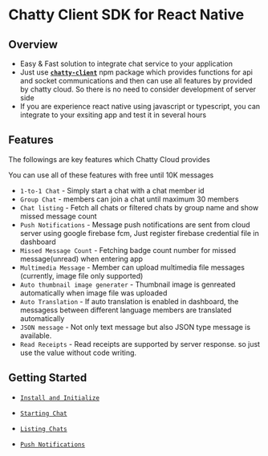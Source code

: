 # Chatty Client SDK for React Native


## Overview

- Easy & Fast solution to integrate chat service to your application 
- Just use <b>[`chatty-client`](https://www.npmjs.com/package/chatty-client)</b> npm package which provides functions for api and socket communications and then can use all features by provided by chatty cloud. So there is no need to consider development of server side
- If you are experience react native using javascript or typescript, you can integrate to your exsiting app and test it in several hours









## Features

The followings are key features which Chatty Cloud provides

<InfoBlock type="note">
  You can use all of these features with free until 10K messages
</InfoBlock>

- `1-to-1 Chat` - Simply start a chat with a chat member id
- `Group Chat` - members can join a chat until maximum 30 members
- `Chat listing` - Fetch all chats or filtered chats by group name and show missed message count
- `Push Notifications` - Message push notifications are sent from cloud server using google firebase fcm, Just register firebase credential file in dashboard
- `Missed Message Count` - Fetching badge count number for missed message(unread) when entering app
- `Multimedia Message` - Member can upload multimedia file messages (currently, image file only supported)
- `Auto thumbnail image generater` - Thumbnail image is genreated automatically when image file was uploaded
- `Auto Translation` - If auto translation is enabled in dashboard, the messagess between different language members are translated automatically
- `JSON message` - Not only text message but also JSON type message is available.
- `Read Receipts` - Read receipts are supported by server response. so just use the value without code writing.



## Getting Started

- [`Install and Initialize`](https://chatty-cloud.com/getting-started/install-initialize)

- [`Starting Chat`](https://chatty-cloud.com/getting-started/starting-chat)

- [`Listing Chats`](https://chatty-cloud.com/getting-started/listing-chats)

- [`Push Notifications`](https://chatty-cloud.com/getting-started/push-notifications)








